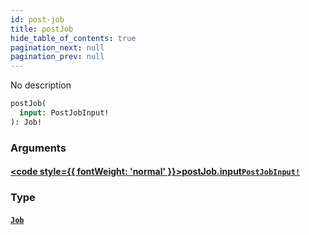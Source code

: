 ```yaml
---
id: post-job
title: postJob
hide_table_of_contents: true
pagination_next: null
pagination_prev: null
---
```








No description

```graphql
postJob(
  input: PostJobInput!
): Job!
```


### Arguments

#### [<code style={{ fontWeight: 'normal' }}>postJob.<b>input</b></code>](#)<Bullet />[`PostJobInput!`](/inputs/post-job-input) <Badge class="secondary" text="non-null"/> <Badge class="secondary" text="input"/>
> 
> 

### Type

#### [`Job`](/objects/job) <Badge class="secondary" text="object"/>
> 
> 





